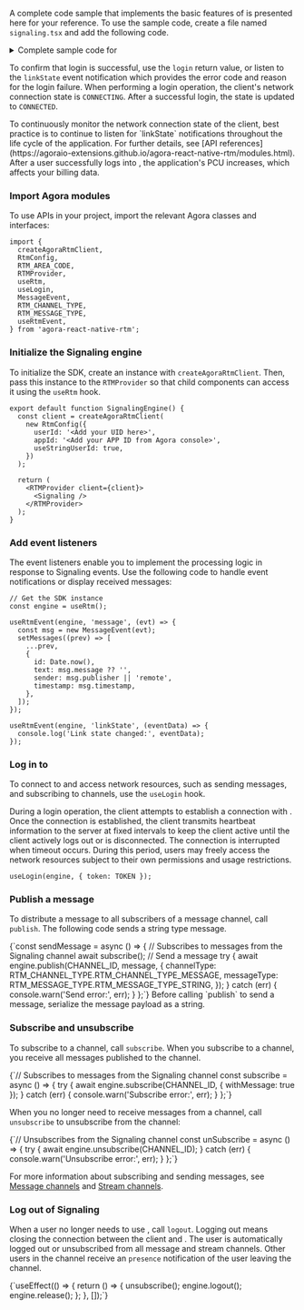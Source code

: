 <PlatformWrapper platform="react-native">


A complete code sample that implements the basic features of <Vpd k="NAME" /> is presented here for your reference. To use the sample code, create a file named `signaling.tsx` and add the following code.

<details>
<summary>Complete sample code for <Vpd k="PRODUCT" /></summary>
<CodeBlock language="tsx" showLineNumbers>
{`import React, { useEffect, useRef, useState } from 'react';
  View,
  Text,
  TextInput,
  TouchableOpacity,
  FlatList,
  KeyboardAvoidingView,
  Platform,
  StyleSheet,
} from 'react-native';
  createAgoraRtmClient,
  RtmConfig,
  RTM_AREA_CODE,
  RTMProvider,
  useRtm,
  useLogin,
  MessageEvent,
  RTM_CHANNEL_TYPE,
  RTM_MESSAGE_TYPE,
  useRtmEvent,
} from 'agora-react-native-rtm';

// Configuration constants
const APP_ID = 'YOUR_APP_ID';
const CHANNEL_ID = 'TYPE_CHANNEL_ID';
const TOKEN = 'AUTH_TOKEN'; // You can use the token builder app to generate a token
const USER_ID = 'A_UNIQUE_UID';

interface ChatMessage {
  id: number;
  text: string;
  sender: string;
  timestamp?: number;
}

  const client = createAgoraRtmClient(
    new RtmConfig({
      userId: USER_ID,
      appId: APP_ID,
      useStringUserId: true,
      areaCode: RTM_AREA_CODE.RTM_AREA_CODE_AS,
    })
  );

  return (
    <RTMProvider client={client}>
      <Signaling />
    </RTMProvider>
  );
}

function Signaling() {
  const flatListRef = useRef<FlatList<ChatMessage>>(null);
  const [message, setMessage] = useState('');
  const [messages, setMessages] = useState<ChatMessage[]>([]);

  const engine = useRtm();
  useLogin(engine, { token: TOKEN });

  useRtmEvent(engine, 'message', (evt) => {
    const msg = new MessageEvent(evt);
    setMessages((prev) => [
      ...prev,
      {
        id: Date.now(),
        text: msg.message ?? '',
        sender: msg.publisher || 'remote',
        timestamp: msg.timestamp,
      },
    ]);
  });

  useRtmEvent(engine, 'linkState', (eventData) => {
    console.log('Link state changed:', eventData);
  });

  const sendMessage = async () => {
    if (!message.trim())
    {
      return;
    }

    // Subscribe to the channel before sending a message
    await subscribe();

    try {
      await engine.publish(CHANNEL_ID, message, {
        channelType: RTM_CHANNEL_TYPE.RTM_CHANNEL_TYPE_MESSAGE,
        messageType: RTM_MESSAGE_TYPE.RTM_MESSAGE_TYPE_STRING,
      });
      setMessages((prev) => [
        ...prev,
        { id: Date.now(), text: message, sender: 'local' },
      ]);
      setMessage('');
    } catch (err) {
      console.warn('Send error:', err);
    }
  };

  // Subscribes to messages from the Signaling channel
  const subscribe = async () => {
    try {
      await engine.subscribe(CHANNEL_ID, { withMessage: true });
    } catch (err) {
      console.warn('Subscribe error:', err);
    }
  };

  const unsubscribe = async () => {
    engine.unsubscribe(CHANNEL_ID).then(() => {
      console.log('Subscribed to: ', CHANNEL_ID);
    }).catch((err) => {
      console.error('Unsubscribe error:', err);
    });
  };

  useEffect(() => {
    return () => {
      unsubscribe();
      engine.logout();
      engine.release();
    };
  }, []);

  return (
    <KeyboardAvoidingView
      style={styles.container}
      behavior={Platform.OS === 'ios' ? 'padding' : undefined}
      keyboardVerticalOffset={90}
    >
      <FlatList
        ref={flatListRef}
        data={messages}
        renderItem={({ item }) => (
          <View
            style={[
              styles.messageBubble,
              item.sender === 'local'
                ? styles.localBubble
                : styles.remoteBubble,
            ]}
          >
            <Text style={styles.messageText}>{item.text}</Text>
          </View>
        )}
        keyExtractor={(item) => item.id.toString()}
        contentContainerStyle={styles.messageList}
        onContentSizeChange={() =>
          flatListRef.current?.scrollToEnd({ animated: true })
        }
      />
      <View style={styles.inputRow}>
        <TextInput
          style={styles.input}
          placeholder="Type a message"
          value={message}
          onChangeText={setMessage}
        />
        <TouchableOpacity
          style={styles.sendButton}
          onPress={sendMessage}
          disabled={!message.trim()}
        >
          <Text style={styles.sendButtonText}>Send</Text>
        </TouchableOpacity>
      </View>
    </KeyboardAvoidingView>
  );
}

const styles = StyleSheet.create({
  container: { flex: 1, backgroundColor: '#f4f4f4' },
  messageList: { padding: 10 },
  inputRow: {
    flexDirection: 'row',
    padding: 10,
    borderTopWidth: 1,
    borderColor: '#ddd',
    backgroundColor: '#fff',
    alignItems: 'center',
  },
  input: {
    flex: 1,
    backgroundColor: '#eee',
    borderRadius: 20,
    paddingHorizontal: 15,
    paddingVertical: 10,
    marginRight: 10,
    borderWidth: 1,
    borderColor: '#ccc',
  },
  sendButton: {
    paddingHorizontal: 16,
    paddingVertical: 10,
    borderRadius: 20,
    backgroundColor: '#007AFF',
  },
  sendButtonText: {
    color: '#fff',
    fontWeight: 'bold',
  },
  messageBubble: {
    padding: 10,
    borderRadius: 15,
    marginVertical: 4,
    maxWidth: '75%',
  },
  localBubble: {
    alignSelf: 'flex-end',
    backgroundColor: '#DCF8C6',
  },
  remoteBubble: {
    alignSelf: 'flex-start',
    backgroundColor: '#fff',
    borderWidth: 1,
    borderColor: '#ddd',
  },
  messageText: {
    fontSize: 16,
  },
  loginContainer: {
    flex: 1,
    justifyContent: 'center',
    alignItems: 'center',
    backgroundColor: '#fff',
    padding: 20,
  },
  loginInput: {
    width: '100%',
    borderWidth: 1,
    borderColor: '#ccc',
    borderRadius: 20,
    paddingHorizontal: 15,
    paddingVertical: 10,
    marginBottom: 15,
    backgroundColor: '#fff',
  },
});`}
</CodeBlock>
</details>

To confirm that login is successful, use the `login` return value, or listen to the `linkState` event notification which provides the error code and reason for the login failure. When performing a login operation, the client's network connection state is `CONNECTING`. After a successful login, the state is updated to `CONNECTED`. 

<Admonition title="Best practice">
To continuously monitor the network connection state of the client, best practice is to continue to listen for `linkState` notifications throughout the life cycle of the application. For further details, see [API references](https://agoraio-extensions.github.io/agora-react-native-rtm/modules.html).
</Admonition>

<Admonition type="caution">
After a user successfully logs into <Vg k="SIG"/>, the application's PCU increases, which affects your billing data.
</Admonition>

### Import Agora modules

To use <Vg k="SIG"/> APIs in your project, import the relevant Agora classes and interfaces:

```tsx
import {
  createAgoraRtmClient,
  RtmConfig,
  RTM_AREA_CODE,
  RTMProvider,
  useRtm,
  useLogin,
  MessageEvent,
  RTM_CHANNEL_TYPE,
  RTM_MESSAGE_TYPE,
  useRtmEvent,
} from 'agora-react-native-rtm';
```

### Initialize the Signaling engine

To initialize the <Vg k="SIG" /> SDK, create an instance with `createAgoraRtmClient`. Then, pass this instance to the `RTMProvider` so that child components can access it using the `useRtm` hook.

```tsx
export default function SignalingEngine() {
  const client = createAgoraRtmClient(
    new RtmConfig({
      userId: '<Add your UID here>',
      appId: '<Add your APP ID from Agora console>',
      useStringUserId: true,
    })
  );

  return (
    <RTMProvider client={client}>
      <Signaling />
    </RTMProvider>
  );
}
```

### Add event listeners

The event listeners enable you to implement the processing logic in response to Signaling events. Use the following code to handle event notifications or display received messages:

```tsx
// Get the SDK instance
const engine = useRtm();

useRtmEvent(engine, 'message', (evt) => {
  const msg = new MessageEvent(evt);
  setMessages((prev) => [
    ...prev,
    {
      id: Date.now(),
      text: msg.message ?? '',
      sender: msg.publisher || 'remote',
      timestamp: msg.timestamp,
    },
  ]);
});

useRtmEvent(engine, 'linkState', (eventData) => {
  console.log('Link state changed:', eventData);
});
```

### Log in to <Vg k="SIG"/>

To connect to <Vg k="SIG"/> and access <Vg k="SIG"/> network resources, such as sending messages, and subscribing to channels, use the `useLogin` hook.

During a login operation, the client attempts to establish a connection with <Vg k="SIG"/>. Once the connection is established, the client transmits heartbeat information to the <Vg k="SIG"/> server at fixed intervals to keep the client active until the client actively logs out or is disconnected. The connection is interrupted when timeout occurs. During this period, users may freely access the <Vg k="SIG"/> network resources subject to their own permissions and usage restrictions.

```tsx
useLogin(engine, { token: TOKEN });
```

### Publish a message

To distribute a message to all subscribers of a message channel, call `publish`. The following code sends a string type message.

<CodeBlock language="tsx" showLineNumbers>
{`const sendMessage = async () => {
  // Subscribes to messages from the Signaling channel
  await subscribe();
  // Send a message
  try {
    await engine.publish(CHANNEL_ID, message, {
      channelType: RTM_CHANNEL_TYPE.RTM_CHANNEL_TYPE_MESSAGE,
      messageType: RTM_MESSAGE_TYPE.RTM_MESSAGE_TYPE_STRING,
    });
  } catch (err) {
    console.warn('Send error:', err);
  }
};`}
</CodeBlock>

<Admonition type="info">
Before calling `publish` to send a message, serialize the message payload as a string. 
</Admonition>
 
### Subscribe and unsubscribe

To subscribe to a channel, call `subscribe`. When you subscribe to a channel, you receive all messages published to the channel.

<CodeBlock language="tsx" showLineNumbers>
{`// Subscribes to messages from the Signaling channel
const subscribe = async () => {
  try {
    await engine.subscribe(CHANNEL_ID, { withMessage: true });
  } catch (err) {
    console.warn('Subscribe error:', err);
  }
};`}
</CodeBlock>

When you no longer need to receive messages from a channel, call `unsubscribe` to unsubscribe from the channel:

<CodeBlock language="tsx" showLineNumbers>
{`// Unsubscribes from the Signaling channel
const unSubscribe = async () => {
    try {
      await engine.unsubscribe(CHANNEL_ID);
    } catch (err) {
      console.warn('Unsubscribe error:', err);
    }
};`}
</CodeBlock>

For more information about subscribing and sending messages, see [Message channels](../core-functionality/message-channel) and [Stream channels](../core-functionality/stream-channel).

### Log out of Signaling

When a user no longer needs to use <Vg k="SIG" />, call `logout`. Logging out means closing the connection between the client and <Vg k="SIG" />. The user is automatically logged out or unsubscribed from all message and stream channels. Other users in the channel receive an `presence` notification of the user leaving the channel.

<CodeBlock language="tsx" showLineNumbers>
{`useEffect(() => {
  return () => {
    unsubscribe();
    engine.logout();
    engine.release();
  };
}, []);`}
</CodeBlock>


</PlatformWrapper>
